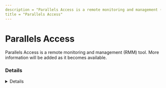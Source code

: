 ```yaml
---
description = "Parallels Access is a remote monitoring and management (RMM) tool. More information will be added as it becomes available."
title = "Parallels Access"
---
```




# Parallels Access

Parallels Access is a remote monitoring and management (RMM) tool. More information will be added as it becomes available.

### Details
<Details author={""}
         category={""}
         created={""}
         website={""}
         lastModified={"2024-02-09"}
         privileges={""}
         free={ false }
         verification={ false }
/>

#### Installation Paths
<Card code={ ["parallelsaccess-*.exe", "TSClient.exe", "prl_deskctl_agent.exe", "prl_deskctl_wizard.exe", "prl_pm_service.exe"] }/>





### Forensic Artifacts




#### Network Artifacts
<EuiSpacer size="xl"/>
<NetworkArtifactsTable data={ [{"Description": "Known remote domains", "Domains": ["*.parallels.com", "parallels.com/products/ras/try"], "Ports": []}] }/>




### Detections
- Detects potential network activity of Parallels Access RMM tool
  - [Sigma Rule](https://github.com/magicsword-io/LOLRMM/blob/main/detections/sigma/parallels_access_network_sigma.yml)
- Detects potential processes activity of Parallels Access RMM tool
  - [Sigma Rule](https://github.com/magicsword-io/LOLRMM/blob/main/detections/sigma/parallels_access_processes_sigma.yml)

### References
- [https://kb.parallels.com/en/129097](https://kb.parallels.com/en/129097)

